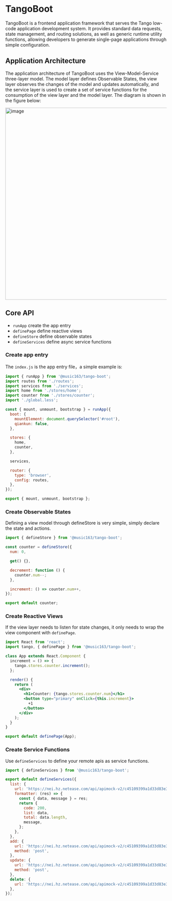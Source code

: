 # TangoBoot

TangoBoot is a frontend application framework that serves the Tango low-code application development system. It provides standard data requests, state management, and routing solutions, as well as generic runtime utility functions, allowing developers to generate single-page applications through simple configuration.

## Application Architecture

The application architecture of TangoBoot uses the View-Model-Service three-layer model. The model layer defines Observable States, the view layer observes the changes of the model and updates automatically, and the service layer is used to create a set of service functions for the consumption of the view layer and the model layer. The diagram is shown in the figure below:

<img
  alt="image"
  width="600px"
  src="https://p6.music.126.net/obj/wonDlsKUwrLClGjCm8Kx/13760951704/985c/9706/7f18/be713816a143d3a054f51c9d1fc59b36.png"
/>

## Core API

- `runApp` create the app entry
- `definePage` define reactive views
- `defineStore` define observable states
- `defineServices` define async service functions

### Create app entry

The `index.js` is the app entry file，a simple example is:

```jsx
import { runApp } from '@music163/tango-boot';
import routes from './routes';
import services from './services';
import home from './stores/home';
import counter from './stores/counter';
import './global.less';

const { mount, unmount, bootstrap } = runApp({
  boot: {
    mountElement: document.querySelector('#root'),
    qiankun: false,
  },

  stores: {
    home,
    counter,
  },

  services,

  router: {
    type: 'browser',
    config: routes,
  },
});

export { mount, unmount, bootstrap };
```

### Create Observable States

Defining a view model through defineStore is very simple, simply declare the state and actions.

```jsx
import { defineStore } from '@music163/tango-boot';

const counter = defineStore({
  num: 0,

  get() {},

  decrement: function () {
    counter.num--;
  },

  increment: () => counter.num++,
});

export default counter;
```

### Create Reactive Views

If the view layer needs to listen for state changes, it only needs to wrap the view component with `definePage`.

```jsx
import React from 'react';
import tango, { definePage } from '@music163/tango-boot';

class App extends React.Component {
  increment = () => {
    tango.stores.counter.increment();
  };

  render() {
    return (
      <div>
        <h1>Counter: {tango.stores.counter.num}</h1>
        <button type="primary" onClick={this.increment}>
          +1
        </button>
      </div>
    );
  }
}

export default definePage(App);
```

### Create Service Functions

Use `defineServices` to define your remote apis as service functions.

```jsx
import { defineServices } from '@music163/tango-boot';

export default defineServices({
  list: {
    url: 'https://nei.hz.netease.com/api/apimock-v2/c45109399a1d33d83e32a59984b25b00/api/users',
    formatter: (res) => {
      const { data, message } = res;
      return {
        code: 200,
        list: data,
        total: data.length,
        message,
      };
    },
  },
  add: {
    url: 'https://nei.hz.netease.com/api/apimock-v2/c45109399a1d33d83e32a59984b25b00/api/users',
    method: 'post',
  },
  update: {
    url: 'https://nei.hz.netease.com/api/apimock-v2/c45109399a1d33d83e32a59984b25b00/api/users',
    method: 'post',
  },
  delete: {
    url: 'https://nei.hz.netease.com/api/apimock-v2/c45109399a1d33d83e32a59984b25b00/api/users?id=1',
  },
});
```
